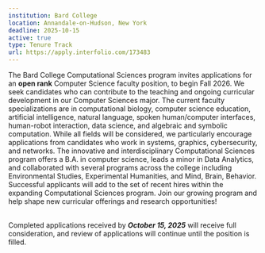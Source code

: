 ```yaml
---
institution: Bard College 
location: Annandale-on-Hudson, New York  
deadline: 2025-10-15
active: true
type: Tenure Track
url: https://apply.interfolio.com/173483
---
```


The Bard College Computational Sciences program invites applications for an **open rank** Computer Science faculty position, 
to begin Fall 2026. We seek candidates who can contribute to the teaching and ongoing curricular development in our Computer Sciences major. 
The current faculty specializations are in computational biology, computer science education, artificial intelligence, natural language, 
spoken human/computer interfaces, human-robot interaction, data science, and algebraic and symbolic computation. 
While all fields will be considered, we particularly encourage applications from candidates who work in systems, graphics, cybersecurity, 
and networks. The innovative and interdisciplinary Computational 
Sciences program offers a B.A. in computer science, leads a minor in Data Analytics, and collaborated with several programs across the college 
including Environmental Studies, Experimental Humanities, and Mind, Brain, Behavior. Successful applicants will add to the set of recent hires 
within the expanding Computational Sciences program. Join our growing program and help shape new curricular offerings and research opportunities!
<BR><BR>

Completed applications received by ***October 15, 2025*** will receive full consideration, and review of applications will continue until the position is filled.
<BR>
 

 

